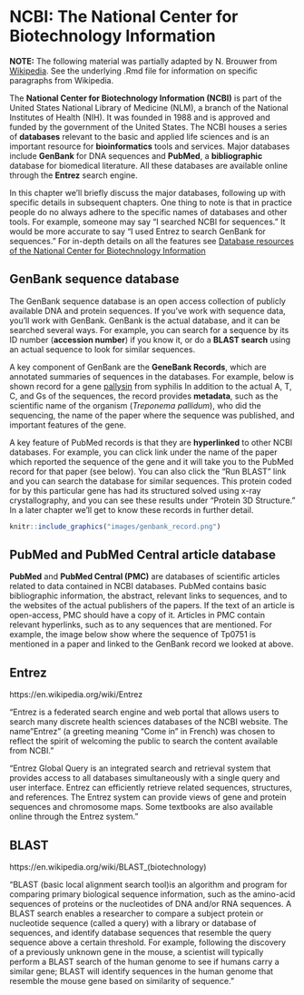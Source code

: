 # NCBI: The National Center for Biotechnology Information

**NOTE:** The following material was partially adapted by N. Brouwer from [Wikipedia](https://en.wikipedia.org/wiki/National_Center_for_Biotechnology_Information).  See the underlying .Rmd file for information on specific paragraphs from Wikipedia.

<!-- This paragraph is from Wikipedia -->
The **National Center for Biotechnology Information (NCBI)** is part of the United States National Library of Medicine (NLM), a branch of the National Institutes of Health (NIH). It was founded in 1988 and is approved and funded by the government of the United States.  The NCBI houses a series of **databases** relevant to the basic and applied life sciences and is an important resource for **bioinformatics** tools and services. Major databases include **GenBank** for DNA sequences and **PubMed**, a **bibliographic** database for biomedical literature.  All these databases are available online through the **Entrez** search engine. 
<!-- end paragraph  from Wikipedia -->

In this chapter we'll briefly discuss the major databases, following up with specific details in subsequent chapters.  One thing to note is that in practice people do no always adhere to the specific names of databases and other tools.  For example, someone may say "I searched NCBI for sequences."  It would be more accurate to say "I used Entrez to search GenBank for sequences."  For in-depth details on all the features see [Database resources of the National Center for Biotechnology Information](https://academic.oup.com/nar/article/41/D1/D8/1067646)

## GenBank sequence database

The GenBank sequence database is an open access collection of  publicly available DNA and protein sequences.  If you've work with sequence data, you'll work with GenBank.  GenBank is the actual database, and it  can be searched several ways.  For example, you can search for a sequence by its ID number (**accession number**) if you know it, or do a **BLAST search** using an actual sequence to look for similar sequences.

A key component of GenBank are the **GeneBank Records**, which are annotated summaries of sequences in the databases.  For example, below is shown record for a gene [pallysin](https://www.ncbi.nlm.nih.gov/protein/AAC65720) from syphilis  In addition to the actual A, T, C, and Gs of the sequences, the record provides **metadata**, such as the scientific name of the organism (*Treponema pallidum*), who did the sequencing, the name of the paper where the sequence was published, and important features of the gene.  
<!-- Accession number for Tp0751 is AAC65720.1 -->

A key feature of PubMed records is that they are **hyperlinked** to other NCBI databases.  For example, you can click link under the name of the paper which reported the sequence of the gene and it will take you to the PubMed record for that paper (see below).  You can also click the "Run BLAST" link and you can search the database for similar sequences.  This protein coded for by this particular gene has had its structured solved using x-ray crystallography, and you can see these results under "Protein 3D Structure."  In a later chapter we'll get to know these records in further detail.

```r
knitr::include_graphics("images/genbank_record.png")
```


## PubMed and PubMed Central article database

**PubMed** and **PubMed Central (PMC)** are databases of scientific articles related to data contained in NCBI databases.  PubMed contains basic bibliographic information, the abstract,  relevant links to sequences, and to the websites of the actual publishers of the papers.  If the text of an article is open-access, PMC should have a copy of it.  Articles in PMC contain relevant hyperlinks, such as to any sequences that are mentioned.  For example, the image below show where the sequence of Tp0751 is mentioned in a paper and linked to the GenBank record we looked at above.


## Entrez

https://en.wikipedia.org/wiki/Entrez

<!-- This paragraph is from Wikipedia -->
"Entrez is a federated search engine and web portal that allows users to search many discrete health sciences databases of the NCBI website.  The name "Entrez" (a greeting meaning "Come in" in French) was chosen to reflect the spirit of welcoming the public to search the content available from NCBI."

<!-- This paragraph is from Wikipedia -->
"Entrez Global Query is an integrated search and retrieval system that provides access to all databases simultaneously with a single query  and user interface. Entrez can efficiently retrieve related sequences, structures, and references. The Entrez system can provide views of gene and protein sequences and chromosome maps. Some textbooks are also available online through the Entrez system."


## BLAST

https://en.wikipedia.org/wiki/BLAST_(biotechnology)

<!-- This paragraph is from Wikipedia -->
"BLAST (basic local alignment search tool)is an algorithm and program for comparing primary biological sequence information, such as the amino-acid sequences of proteins or the nucleotides of DNA and/or RNA sequences. A BLAST search enables a researcher to compare a subject protein or nucleotide sequence (called a query) with a library or database of sequences, and identify database sequences that resemble the query sequence above a certain threshold. For example, following the discovery of a previously unknown gene in the mouse, a scientist will typically perform a BLAST search of the human genome to see if humans carry a similar gene; BLAST will identify sequences in the human genome that resemble the mouse gene based on similarity of sequence."


